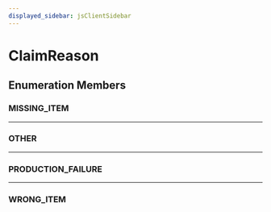```yaml
---
displayed_sidebar: jsClientSidebar
---
```



# ClaimReason

## Enumeration Members

### MISSING\_ITEM

___

### OTHER

___

### PRODUCTION\_FAILURE

___

### WRONG\_ITEM
